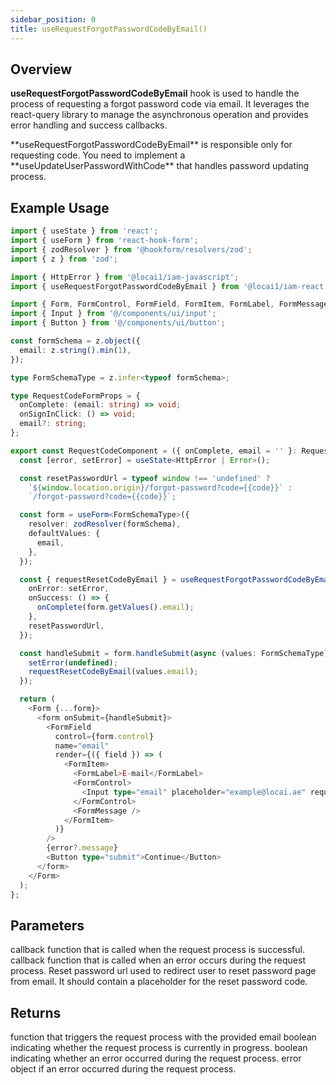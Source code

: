 ```yaml
---
sidebar_position: 0
title: useRequestForgotPasswordCodeByEmail()
---
```



## Overview

**useRequestForgotPasswordCodeByEmail** hook is used to handle the process of requesting a forgot password code via email.
It leverages the react-query library to manage the asynchronous operation and provides error handling and success callbacks.

<Note>
  **useRequestForgotPasswordCodeByEmail** is responsible only for requesting code.
  You need to implement a **useUpdateUserPasswordWithCode** that handles password updating process.
</Note>

## Example Usage

```typescript request-code-component.tsx
import { useState } from 'react';
import { useForm } from 'react-hook-form';
import { zodResolver } from '@hookform/resolvers/zod';
import { z } from 'zod';

import { HttpError } from '@locai1/iam-javascript';
import { useRequestForgotPasswordCodeByEmail } from '@locai1/iam-react';

import { Form, FormControl, FormField, FormItem, FormLabel, FormMessage } from '@/components/ui/form';
import { Input } from '@/components/ui/input';
import { Button } from '@/components/ui/button';

const formSchema = z.object({
  email: z.string().min(1),
});

type FormSchemaType = z.infer<typeof formSchema>;

type RequestCodeFormProps = {
  onComplete: (email: string) => void;
  onSignInClick: () => void;
  email?: string;
};

export const RequestCodeComponent = ({ onComplete, email = '' }: RequestCodeFormProps) => {
  const [error, setError] = useState<HttpError | Error>();

  const resetPasswordUrl = typeof window !== 'undefined' ?
    `${window.location.origin}/forgot-password?code={{code}}` :
    `/forgot-password?code={{code}}`;

  const form = useForm<FormSchemaType>({
    resolver: zodResolver(formSchema),
    defaultValues: {
      email,
    },
  });

  const { requestResetCodeByEmail } = useRequestForgotPasswordCodeByEmail({
    onError: setError,
    onSuccess: () => {
      onComplete(form.getValues().email);
    },
    resetPasswordUrl,
  });

  const handleSubmit = form.handleSubmit(async (values: FormSchemaType) => {
    setError(undefined);
    requestResetCodeByEmail(values.email);
  });

  return (
    <Form {...form}>
      <form onSubmit={handleSubmit}>
        <FormField
          control={form.control}
          name="email"
          render={({ field }) => (
            <FormItem>
              <FormLabel>E-mail</FormLabel>
              <FormControl>
                <Input type="email" placeholder="example@locai.ae" required {...field} />
              </FormControl>
              <FormMessage />
            </FormItem>
          )}
        />
        {error?.message}
        <Button type="submit">Continue</Button>
      </form>
    </Form>
  );
};
```

## Parameters

<ResponseField name="onSuccess" type="() => void" required>
  callback function that is called when the request process is successful.
  <SessionType />
</ResponseField>

<ResponseField name="onError" type="HttpErrorCallback" required>
  callback function that is called when an error occurs during the request process.
  <HttpErrorCallbackType />
</ResponseField>

<ResponseField name="resetPasswordUrl" type="string" required>
  Reset password url used to redirect user to reset password page from email.
  It should contain a placeholder for the reset password code.
</ResponseField>

## Returns

<ResponseField name="requestResetCodeByEmail" type="(email: string) => void">
  function that triggers the request process with the provided email
</ResponseField>

<ResponseField name="isLoading" type="boolean">
  boolean indicating whether the request process is currently in progress.
</ResponseField>

<ResponseField name="isError" type="boolean">
  boolean indicating whether an error occurred during the request process.
</ResponseField>

<ResponseField name="error" type="HttpError | Error | null">
  error object if an error occurred during the request process.
</ResponseField>
